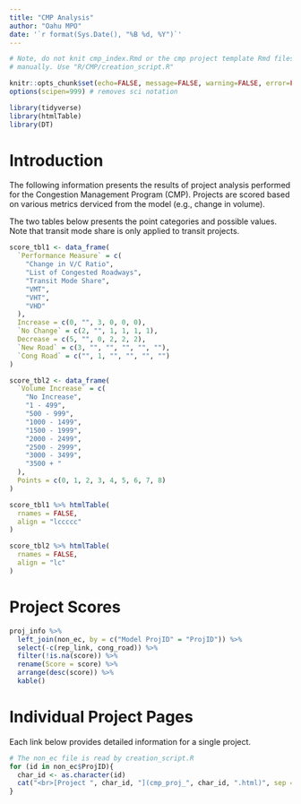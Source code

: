 ```yaml
---
title: "CMP Analysis"
author: "Oahu MPO"
date: '`r format(Sys.Date(), "%B %d, %Y")`'
---
```


```r
# Note, do not knit cmp_index.Rmd or the cmp project template Rmd files
# manually. Use "R/CMP/creation_script.R"

knitr::opts_chunk$set(echo=FALSE, message=FALSE, warning=FALSE, error=FALSE)
options(scipen=999) # removes sci notation
```

```r
library(tidyverse)
library(htmlTable)
library(DT)
```

# Introduction

The following information presents the results of project analysis performed for
the Congestion Management Program (CMP). Projects are scored based on various
metrics derviced from the model (e.g., change in volume).

The two tables below presents the point categories and possible values. Note
that transit mode share is only applied to transit projects.

```r
score_tbl1 <- data_frame(
  `Performance Measure` = c(
    "Change in V/C Ratio",
    "List of Congested Roadways",
    "Transit Mode Share",
    "VMT",
    "VHT",
    "VHD"
  ),
  Increase = c(0, "", 3, 0, 0, 0),
  `No Change` = c(2, "", 1, 1, 1, 1),
  Decrease = c(5, "", 0, 2, 2, 2),
  `New Road` = c(3, "", "", "", "", ""),
  `Cong Road` = c("", 1, "", "", "", "")
)

score_tbl2 <- data_frame(
  `Volume Increase` = c(
    "No Increase",
    "1 - 499",
    "500 - 999",
    "1000 - 1499",
    "1500 - 1999",
    "2000 - 2499",
    "2500 - 2999",
    "3000 - 3499",
    "3500 + "
  ),
  Points = c(0, 1, 2, 3, 4, 5, 6, 7, 8)
)

score_tbl1 %>% htmlTable(
  rnames = FALSE,
  align = "lccccc"
)

score_tbl2 %>% htmlTable(
  rnames = FALSE,
  align = "lc"
)
```


# Project Scores

```r
proj_info %>%
  left_join(non_ec, by = c("Model ProjID" = "ProjID")) %>%
  select(-c(rep_link, cong_road)) %>%
  filter(!is.na(score)) %>%
  rename(Score = score) %>%
  arrange(desc(score)) %>%
  kable()
```


# Individual Project Pages
Each link below provides detailed information for a single project.  

```r
# The non_ec file is read by creation_script.R
for (id in non_ec$ProjID){
  char_id <- as.character(id)
  cat("<br>[Project ", char_id, "](cmp_proj_", char_id, ".html)", sep = "")
}
```

